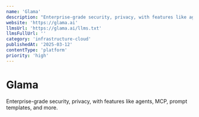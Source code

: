 ```yaml
---
name: 'Glama'
description: "Enterprise-grade security, privacy, with features like agents, MCP, prompt templates, and more."
website: 'https://glama.ai'
llmsUrl: 'https://glama.ai/llms.txt'
llmsFullUrl: ''
category: 'infrastructure-cloud'
publishedAt: '2025-03-12'
contentType: 'platform'
priority: 'high'
---
```


# Glama

Enterprise-grade security, privacy, with features like agents, MCP, prompt templates, and more.
